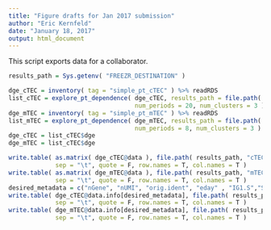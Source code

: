 ```yaml
---
title: "Figure drafts for Jan 2017 submission"
author: "Eric Kernfeld"
date: "January 18, 2017"
output: html_document
---
```


This script exports data for a collaborator.

```r
results_path = Sys.getenv( "FREEZR_DESTINATION" )

dge_cTEC = inventory( tag = "simple_pt_cTEC" ) %>% readRDS
list_cTEC = explore_pt_dependence( dge_cTEC, results_path = file.path( results_path, "cTEC" ), 
                                   num_periods = 20, num_clusters = 3 )
dge_mTEC = inventory( tag = "simple_pt_mTEC" ) %>% readRDS
list_mTEC = explore_pt_dependence( dge_mTEC, results_path = file.path( results_path, "mTEC" ), 
                                   num_periods = 8, num_clusters = 3 )
dge_cTEC = list_cTEC$dge
dge_mTEC = list_cTEC$dge

write.table( as.matrix( dge_cTEC@data ), file.path( results_path, "cTEC_log2p1_cpx.dge.txt" ) , 
             sep = "\t", quote = F, row.names = T, col.names = T )
write.table( as.matrix( dge_mTEC@data ), file.path( results_path, "mTEC_log2p1_cpx.dge.txt" ) , 
             sep = "\t", quote = F, row.names = T, col.names = T )
desired_metadata = c("nGene", "nUMI", "orig.ident", "eday" , "IG1.S","S" , "G2.M", "M", "M.G1", "pseudotime", "period" )
write.table( dge_cTEC@data.info[desired_metadata], file.path( results_path, "cTEC_metadata.txt" ) , 
             sep = "\t", quote = F, row.names = T, col.names = T )
write.table( dge_mTEC@data.info[desired_metadata], file.path( results_path, "mTEC_metadata.txt" ), 
             sep = "\t", quote = F, row.names = T, col.names = T )
  

```
